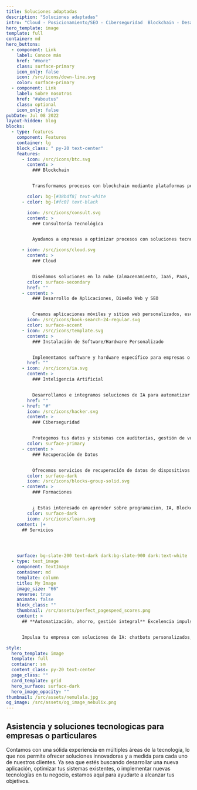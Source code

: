 ```yaml
---
title: Soluciones adaptadas
description: "Soluciones adaptadas"
intro: "Cloud - Posicionamiento/SEO - Ciberseguridad  Blockchain - Desarrollo Software - IA"
hero_template: image
template: full
container: md
hero_buttons:
  - component: Link
    label: Conoce más
    href: "#more"
    class: surface-primary
    icon_only: false
    icon: /src/icons/down-line.svg
    color: surface-primary
  - component: Link
    label: Sobre nosotros
    href: "#aboutus"
    class: optional
    icon_only: false
pubDate: Jul 08 2022
layout-hidden: blog
blocks:
  - type: features
    component: Features
    container: lg
    block_class: " py-20 text-center"
    features:
      - icon: /src/icons/btc.svg
        content: >
          ### Blockchain


          Transformamos procesos con blockchain mediante plataformas personalizadas y contratos inteligentes. Brindamos soporte en inversión, integración y soluciones seguras y eficientes para empresas o particulares interesados en esta tecnología.

        color: bg-[#38bdf8] text-white
      - color: bg-[#fc0] text-black

        icon: /src/icons/consult.svg
        content: >
          ### Consultoría Tecnológica


          Ayudamos a empresas a optimizar procesos con soluciones tecnológicas a medida y a particulares con soporte en dispositivos, herramientas digitales y automatización personal. Ofrecemos asesoría para maximizar eficiencia y competitividad.

      - icon: /src/icons/cloud.svg
        content: >
          ### Cloud


          Diseñamos soluciones en la nube (almacenamiento, IaaS, PaaS, SaaS) escalables y seguras, adaptadas a las necesidades de tu empresa o proyecto personal, asegurando accesibilidad, seguridad y optimización de recursos.
        color: surface-secondary
        href: ""
      - content: >
          ### Desarrollo de Aplicaciones, Diseño Web y SEO


          Creamos aplicaciones móviles y sitios web personalizados, escalables y fáciles de usar. Nos encargamos del diseño, desarrollo y mantenimiento para asegurar proyectos funcionales, atractivos y adaptados a tus objetivos.
        icon: /src/icons/book-search-24-regular.svg
        color: surface-accent
      - icon: /src/icons/template.svg
        content: >
          ### Instalación de Software/Hardware Personalizado


          Implementamos software y hardware específico para empresas o proyectos, configurándolo según tus necesidades.
        href: ""
      - icon: /src/icons/ia.svg
        content: >
          ### Inteligencia Artificial


          Desarrollamos e integramos soluciones de IA para automatizar procesos, mejorar la toma de decisiones y optimizar operaciones. Desde chatbots y análisis predictivo hasta sistemas de aprendizaje automático, te ayudamos a aprovechar al máximo esta tecnología.
        href: ""
      - href: "#"
        icon: /src/icons/hacker.svg
        content: >
          ### Ciberseguridad


          Protegemos tus datos y sistemas con auditorías, gestión de vulnerabilidades y herramientas avanzadas. Ofrecemos formación en buenas prácticas y soluciones contra ciberamenazas para garantizar tu tranquilidad.
        color: surface-primary
      - content: >
          ### Recuperación de Datos


          Ofrecemos servicios de recuperación de datos de dispositivos dañados o con fallos, incluyendo discos duros, SSD, memorias USB y tarjetas SD.
        color: surface-dark
        icon: /src/icons/blocks-group-solid.svg
      - content: >
          ### Formaciones


          ¿ Estas interesado en aprender sobre programacion, IA, Blockchain o cualquiera de nuestros servicios o proyectos ? No solo resolveremos tus problemas, si no que te enseñaremos a resolverlos a ti tambien. 
        color: surface-dark
        icon: /src/icons/learn.svg
    content: |+
      ## Servicios




    surface: bg-slate-200 text-dark dark:bg-slate-900 dark:text-white
  - type: text_image
    component: TextImage
    container: md
    template: column
    title: My Image
    image_size: "66"
    reverse: true
    animate: false
    block_class: ""
    thumbnail: /src/assets/perfect_pagespeed_scores.png
    content: >
      ## **Automatización, ahorro, gestión integral** Excelencia impulsada por IA


      Impulsa tu empresa con soluciones de IA: chatbots personalizados, integraciones inteligentes y automatización para optimizar procesos, mejorar la interacción y transformar la experiencia de tu negocio.

style:
  hero_template: image
  template: full
  container: sm
  content_class: py-20 text-center
  page_class: ""
  card_template: grid
  hero_surface: surface-dark
  hero_image_opacity: ""
thumbnail: /src/assets/nemulala.jpg
og_image: /src/assets/og_image_nebulix.png
---
```


## Asistencia y soluciones tecnologicas para empresas o particulares

Contamos con una sólida experiencia en múltiples áreas de la tecnología, lo que nos permite ofrecer soluciones innovadoras y a medida para cada uno de nuestros clientes. Ya sea que estés buscando desarrollar una nueva aplicación, optimizar tus sistemas existentes, o implementar nuevas tecnologías en tu negocio, estamos aquí para ayudarte a alcanzar tus objetivos. 